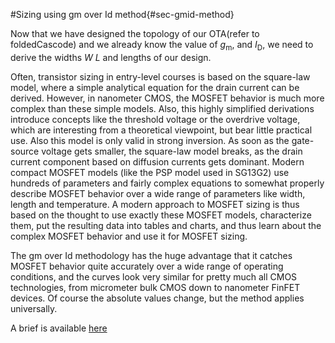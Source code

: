 #Sizing using gm over Id method{#sec-gmid-method}

Now that we have designed the topology of our OTA(refer to foldedCascode) and 
we already know the value of $g_\mathrm{m}$, and $I_\mathrm{D}$, we need to derive the widths $W$ $L$ and lengths of our design. 

Often, transistor sizing in entry-level courses is based on the square-law model, where a simple analytical equation for the drain current can be derived. However, in nanometer CMOS, the MOSFET behavior is much more complex than these simple models. Also, this highly simplified derivations introduce concepts like the threshold voltage or the overdrive voltage, which are interesting from a theoretical viewpoint, but bear little practical use. Also this model is only valid in strong inversion. As soon as the gate-source voltage gets smaller, the square-law model breaks, as the drain current component based on diffusion currents gets dominant. Modern compact MOSFET models (like the PSP model used in SG13G2) use hundreds of parameters and fairly complex equations to somewhat properly describe MOSFET behavior over a wide range of parameters like width, length and temperature. A modern approach to MOSFET sizing is thus based on the thought to use exactly these MOSFET models, characterize them, put the resulting data into tables and charts, and thus learn about the complex MOSFET behavior and use it for MOSFET sizing.

The gm over Id methodology has the huge advantage that it catches MOSFET behavior quite accurately over a wide range of operating conditions, and the curves look very similar for pretty much all CMOS technologies, from micrometer bulk CMOS down to nanometer FinFET devices. Of course the absolute values change, but the method applies universally.

A brief is available [here](https://github.com/iic-jku/analog-circuit-design/blob/main/sizing/Ref_Murmann_gmID.pdf)